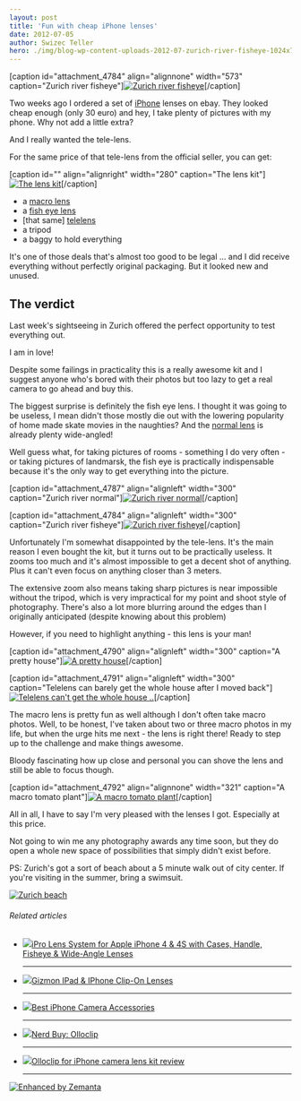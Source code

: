 ```yaml
---
layout: post
title: 'Fun with cheap iPhone lenses'
date: 2012-07-05
author: Swizec Teller
hero: ./img/blog-wp-content-uploads-2012-07-zurich-river-fisheye-1024x764.jpg
---
```

\[caption id="attachment_4784" align="alignnone" width="573" caption="Zurich river fisheye"][![Zurich river fisheye](./img/blog-wp-content-uploads-2012-07-zurich-river-fisheye-1024x764.jpg "Zurich river fisheye")](http://swizec.com/blog/wp-content/uploads/2012/07/zurich-river-fisheye.jpg)\[/caption]



Two weeks ago I ordered a set of [iPhone](http://www.apple.com/iphone "iPhone") lenses on ebay. They looked cheap enough (only 30 euro) and hey, I take plenty of pictures with my phone. Why not add a little extra?



And I really wanted the tele-lens.



For the same price of that tele-lens from the official seller, you can get:



\[caption id="" align="alignright" width="280" caption="The lens kit"][![The lens kit](./img/tumblr_m6osxdwjBO1qekjngo1_500.jpg "The lens kit")](http://instagram.com/p/Msu2tAExgw/)\[/caption]

- a [macro lens](http://en.wikipedia.org/wiki/Macrophotography "Macrophotography")
- a [fish eye lens](http://en.wikipedia.org/wiki/Fisheye_lens "Fisheye lens")
- \[that same] [telelens](http://en.wikipedia.org/wiki/Telephoto_lens)
- a tripod
- a baggy to hold everything

It's one of those deals that's almost too good to be legal ... and I did receive everything without perfectly original packaging. But it looked new and unused.

## The verdict

Last week's sightseeing in Zurich offered the perfect opportunity to test everything out.



I am in love!



Despite some failings in practicality this is a really awesome kit and I suggest anyone who's bored with their photos but too lazy to get a real camera to go ahead and buy this.



The biggest surprise is definitely the fish eye lens. I thought it was going to be useless, I mean didn't those mostly die out with the lowering popularity of home made skate movies in the naughties? And the [normal lens](http://en.wikipedia.org/wiki/Normal_lens "Normal lens") is already plenty wide-angled!



Well guess what, for taking pictures of rooms - something I do very often - or taking pictures of landmarsk, the fish eye is practically indispensable because it's the only way to get everything into the picture.



\[caption id="attachment_4787" align="alignleft" width="300" caption="Zurich river normal"][![Zurich river normal](./img/blog-wp-content-uploads-2012-07-zurich-river-300x224.jpg "Zurich river normal")](http://swizec.com/blog/wp-content/uploads/2012/07/zurich-river.jpg)\[/caption]



\[caption id="attachment_4784" align="alignleft" width="300" caption="Zurich river fisheye"][![Zurich river fisheye](./img/blog-wp-content-uploads-2012-07-zurich-river-fisheye-300x224.jpg "Zurich river fisheye")](http://swizec.com/blog/wp-content/uploads/2012/07/zurich-river-fisheye.jpg)\[/caption]



Unfortunately I'm somewhat disappointed by the tele-lens. It's the main reason I even bought the kit, but it turns out to be practically useless. It zooms too much and it's almost impossible to get a decent shot of anything. Plus it can't even focus on anything closer than 3 meters.



The extensive zoom also means taking sharp pictures is near impossible without the tripod, which is very impractical for my point and shoot style of photography. There's also a lot more blurring around the edges than I originally anticipated (despite knowing about this problem)



However, if you need to highlight anything - this lens is your man!



\[caption id="attachment_4790" align="alignleft" width="300" caption="A pretty house"][![A pretty house](./img/blog-wp-content-uploads-2012-07-pretty-house2-e1341492265181-300x224.jpg "A pretty house")](http://swizec.com/blog/wp-content/uploads/2012/07/pretty-house2.jpg)\[/caption]



\[caption id="attachment_4791" align="alignleft" width="300" caption="Telelens can barely get the whole house after I moved back"][![Telelens can't get the whole house ..](./img/blog-wp-content-uploads-2012-07-pretty-house-telelens-300x224.jpg "Telelens can't get the whole house ..")](http://swizec.com/blog/wp-content/uploads/2012/07/pretty-house-telelens.jpg)\[/caption]



The macro lens is pretty fun as well although I don't often take macro photos. Well, to be honest, I've taken about two or three macro photos in my life, but when the urge hits me next - the lens is right there! Ready to step up to the challenge and make things awesome.



Bloody fascinating how up close and personal you can shove the lens and still be able to focus though.



\[caption id="attachment_4792" align="alignnone" width="321" caption="A macro tomato plant"][![A macro tomato plant](./img/blog-wp-content-uploads-2012-07-macro-lens-e1341492483119-764x1024.jpg "A macro tomato plant")](http://swizec.com/blog/wp-content/uploads/2012/07/macro-lens.jpg)\[/caption]



All in all, I have to say I'm very pleased with the lenses I got. Especially at this price.



Not going to win me any photography awards any time soon, but they do open a whole new space of possibilities that simply didn't exist before.



PS: Zurich's got a sort of beach about a 5 minute walk out of city center. If you're visiting in the summer, bring a swimsuit.



[![Zurich beach](./img/blog-wp-content-uploads-2012-07-zurich-beach-e1341492660981-1024x764.jpg "Zurich beach")](http://swizec.com/blog/wp-content/uploads/2012/07/zurich-beach.jpg)

###### Related articles

- [![](http://i.zemanta.com/noimg_08_80_80.jpg)](http://www.cellularaddons.com/2012/05/ipro-lens-system-for-apple-iphone-4-4s-with-cases-handle-fisheye-wide-angle-lenses/)[iPro Lens System for Apple iPhone 4 & 4S with Cases, Handle, Fisheye & Wide-Angle Lenses](http://www.cellularaddons.com/2012/05/ipro-lens-system-for-apple-iphone-4-4s-with-cases-handle-fisheye-wide-angle-lenses/)



  * * *



- [![](http://i.zemanta.com/88775801_80_80.jpg)](http://blackrockstar.wordpress.com/2012/05/14/gizmon-ipad-iphone-clip-on-lenses/)[Gizmon IPad & IPhone Clip-On Lenses](http://blackrockstar.wordpress.com/2012/05/14/gizmon-ipad-iphone-clip-on-lenses/)



  * * *



- [![](http://i.zemanta.com/87114828_80_80.jpg)](http://abcnews.go.com/Technology/iphone-camera-accessories-best-iphone-lenses-flashes-tripods/story?id=16268582)[Best iPhone Camera Accessories](http://abcnews.go.com/Technology/iphone-camera-accessories-best-iphone-lenses-flashes-tripods/story?id=16268582)



  * * *



- [![](http://i.zemanta.com/89018402_80_80.jpg)](http://thespendicate.typepad.com/my-blog/2012/05/nerd-buy-olloclip.html)[Nerd Buy: Olloclip](http://thespendicate.typepad.com/my-blog/2012/05/nerd-buy-olloclip.html)



  * * *



- [![](http://i.zemanta.com/95428104_80_80.jpg)](http://9to5mac.com/2012/06/20/olloclip-for-iphone-camera-lens-kit-review/)[Olloclip for iPhone camera lens kit review](http://9to5mac.com/2012/06/20/olloclip-for-iphone-camera-lens-kit-review/)



  * * *



[![Enhanced by Zemanta](http://img.zemanta.com/zemified_e.png?x-id=7026883d-8d63-477f-839a-81d68b894a0f)](http://www.zemanta.com/?px "Enhanced by Zemanta")
